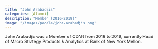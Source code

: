 ```yaml
---
title: "John Arabadjis"
categories: [Alumni]
description: "Member (2016-2019)"
image: "/images/people/john-arabadjis.png"
---
```


John Arabadjis was a Member of CDAR from 2016 to 2019, currently Head of Macro Strategy Products & Analytics at Bank of New York Mellon.
